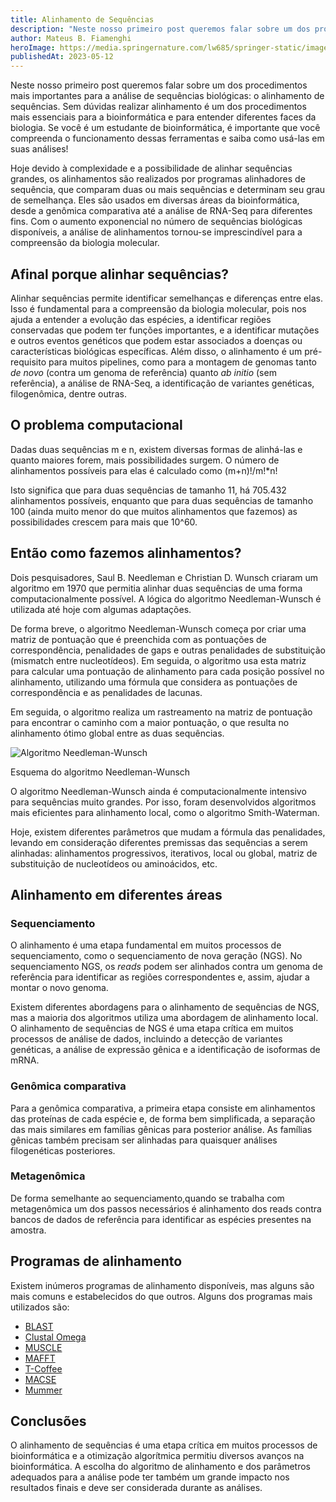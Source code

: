 ```yaml
---
title: Alinhamento de Sequências
description: "Neste nosso primeiro post queremos falar sobre um dos procedimentos mais importantes para a análise de sequências biológicas: o alinhamento de sequências. Sem dúvidas realizar alinhamento é um dos procedimentos mais essenciais para a bioinformática e para entender diferentes faces da biologia."
author: Mateus B. Fiamenghi
heroImage: https://media.springernature.com/lw685/springer-static/image/art%3A10.1186%2Fs12859-020-3526-6/MediaObjects/12859_2020_3526_Fig1_HTML.png
publishedAt: 2023-05-12
---
```



Neste nosso primeiro post queremos falar sobre um dos procedimentos mais importantes para a análise de sequências biológicas: o alinhamento de sequências. Sem dúvidas realizar alinhamento é um dos procedimentos mais essenciais para a bioinformática e para entender diferentes faces da biologia. Se você é um estudante de bioinformática, é importante que você compreenda o funcionamento dessas ferramentas e saiba como usá-las em suas análises!

Hoje devido à complexidade e a possibilidade de alinhar sequências grandes, os alinhamentos são realizados por programas alinhadores de sequência, que comparam duas ou mais sequências e determinam seu grau de semelhança. Eles são usados em diversas áreas da bioinformática, desde a genômica comparativa até a análise de RNA-Seq para diferentes fins. Com o aumento exponencial no número de sequências biológicas disponíveis, a análise de alinhamentos tornou-se imprescindível para a compreensão da biologia molecular.

## Afinal porque alinhar sequências?

Alinhar sequências permite identificar semelhanças e diferenças entre elas. Isso é fundamental para a compreensão da biologia molecular, pois nos ajuda a entender a evolução das espécies, a identificar regiões conservadas que podem ter funções importantes, e a identificar mutações e outros eventos genéticos que podem estar associados a doenças ou características biológicas específicas. Além disso, o alinhamento é um pré-requisito para muitos pipelines, como para a montagem de genomas tanto _de novo_ (contra um genoma de referência) quanto _ab initio_ (sem referência), a análise de RNA-Seq, a identificação de variantes genéticas, filogenômica, dentre outras.

## O problema computacional

Dadas duas sequências m e n, existem diversas formas de alinhá-las e quanto maiores forem, mais possibilidades surgem. O número de alinhamentos possíveis para elas é calculado como (m+n)!/m!\*n!

Isto significa que para duas sequências de tamanho 11, há 705.432 alinhamentos possíveis, enquanto que para duas sequências de tamanho 100 (ainda muito menor do que muitos alinhamentos que fazemos) as possibilidades crescem para mais que 10^60.

## Então como fazemos alinhamentos?

Dois pesquisadores, Saul B. Needleman e Christian D. Wunsch criaram um algoritmo em 1970 que permitia alinhar duas sequências de uma forma computacionalmente possível. A lógica do algoritmo Needleman-Wunsch é utilizada até hoje com algumas adaptações.

De forma breve, o algoritmo Needleman-Wunsch começa por criar uma matriz de pontuação que é preenchida com as pontuações de correspondência, penalidades de gaps e outras penalidades de substituição (mismatch entre nucleotídeos). Em seguida, o algoritmo usa esta matriz para calcular uma pontuação de alinhamento para cada posição possível no alinhamento, utilizando uma fórmula que considera as pontuações de correspondência e as penalidades de lacunas.

Em seguida, o algoritmo realiza um rastreamento na matriz de pontuação para encontrar o caminho com a maior pontuação, o que resulta no alinhamento ótimo global entre as duas sequências.

<div class="flex flex-col items-center">
  <Image
    class="mb-0"
    src="https://upload.wikimedia.org/wikipedia/commons/3/3f/Needleman-Wunsch_pairwise_sequence_alignment.png"
    alt="Algoritmo Needleman-Wunsch"
    format="webp"
    width={500}
    height={500}
  />
  <p class="text-sm">Esquema do algoritmo Needleman-Wunsch</p>
</div>

O algoritmo Needleman-Wunsch ainda é computacionalmente intensivo para sequências muito grandes. Por isso, foram desenvolvidos algoritmos mais eficientes para alinhamento local, como o algoritmo Smith-Waterman.

Hoje, existem diferentes parâmetros que mudam a fórmula das penalidades, levando em consideração diferentes premissas das sequências a serem alinhadas: alinhamentos progressivos, iterativos, local ou global, matriz de substituição de nucleotídeos ou aminoácidos, etc.

## Alinhamento em diferentes áreas

### Sequenciamento

O alinhamento é uma etapa fundamental em muitos processos de sequenciamento, como o sequenciamento de nova geração (NGS). No sequenciamento NGS, os _reads_ podem ser alinhados contra um genoma de referência para identificar as regiões correspondentes e, assim, ajudar a montar o novo genoma.

Existem diferentes abordagens para o alinhamento de sequências de NGS, mas a maioria dos algoritmos utiliza uma abordagem de alinhamento local. O alinhamento de sequências de NGS é uma etapa crítica em muitos processos de análise de dados, incluindo a detecção de variantes genéticas, a análise de expressão gênica e a identificação de isoformas de mRNA.

### Genômica comparativa

Para a genômica comparativa, a primeira etapa consiste em alinhamentos das proteínas de cada espécie e, de forma bem simplificada, a separação das mais similares em famílias gênicas para posterior análise. As famílias gênicas também precisam ser alinhadas para quaisquer análises filogenéticas posteriores.

### Metagenômica

De forma semelhante ao sequenciamento,quando se trabalha com metagenômica um dos passos necessários é alinhamento dos reads contra bancos de dados de referência para identificar as espécies presentes na amostra.

## Programas de alinhamento

Existem inúmeros programas de alinhamento disponíveis, mas alguns são mais comuns e estabelecidos do que outros. Alguns dos programas mais utilizados são:

- [BLAST](https://blast.ncbi.nlm.nih.gov/Blast.cgi)
- [Clustal Omega](https://www.ebi.ac.uk/Tools/msa/clustalo/)
- [MUSCLE](https://www.ebi.ac.uk/Tools/msa/muscle/)
- [MAFFT](https://mafft.cbrc.jp/alignment/software/)
- [T-Coffee](http://tcoffee.crg.cat/apps/tcoffee/index.html)
- [MACSE](https://bioweb.supagro.inra.fr/macse/)
- [Mummer](https://mummer.sourceforge.net/)

## Conclusões

O alinhamento de sequências é uma etapa crítica em muitos processos de bioinformática e a otimização algorítmica permitiu diversos avanços na bioinformática. A escolha do algoritmo de alinhamento e dos parâmetros adequados para a análise pode ter também um grande impacto nos resultados finais e deve ser considerada durante as análises.
